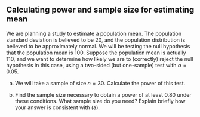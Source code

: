 ##  Calculating power and sample size for estimating mean


 We are planning a study to estimate a population mean. The
population standard deviation is believed to be 20, and the population
distribution is believed to be approximately normal. We will be
testing the null hypothesis that the population mean is 100. Suppose
the population mean is actually 110, and we want to determine how
likely we are to (correctly) reject the null hypothesis in this case,
using a two-sided (but one-sample) test with $\alpha=0.05$.



(a) We will take a sample of size $n=30$. Calculate the power of
this test.



(b) Find the sample size necessary to obtain a power
of at least 0.80 under these conditions. What sample size do you
need? Explain briefly how your answer is
consistent with (a).


